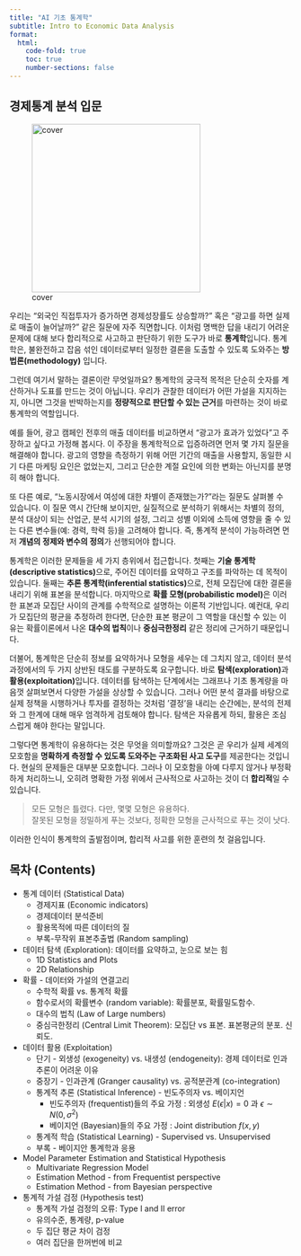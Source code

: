 ```yaml
---
title: "AI 기초 통계학"
subtitle: Intro to Economic Data Analysis
format:
  html:
    code-fold: true
    toc: true
    number-sections: false
---
```


## 경제통계 분석 입문 

![cover](../cover-stats.png){width=300}

우리는 “외국인 직접투자가 증가하면 경제성장률도 상승할까?” 혹은 “광고를 하면 실제로 매출이 늘어날까?” 같은 질문에 자주 직면합니다. 이처럼 명백한 답을 내리기 어려운 문제에 대해 보다 합리적으로 사고하고 판단하기 위한 도구가 바로 **통계학**입니다. 통계학은, 불완전하고 잡음 섞인 데이터로부터 일정한 결론을 도출할 수 있도록 도와주는 **방법론(methodology)** 입니다.

그런데 여기서 말하는 결론이란 무엇일까요? 통계학의 궁극적 목적은 단순히 숫자를 계산하거나 도표를 만드는 것이 아닙니다. 우리가 관찰한 데이터가 어떤 가설을 지지하는지, 아니면 그것을 반박하는지를 **정량적으로 판단할 수 있는 근거**를 마련하는 것이 바로 통계학의 역할입니다.

예를 들어, 광고 캠페인 전후의 매출 데이터를 비교하면서 "광고가 효과가 있었다"고 주장하고 싶다고 가정해 봅시다. 이 주장을 통계학적으로 입증하려면 먼저 몇 가지 질문을 해결해야 합니다. 광고의 영향을 측정하기 위해 어떤 기간의 매출을 사용할지, 동일한 시기 다른 마케팅 요인은 없었는지, 그리고 단순한 계절 요인에 의한 변화는 아닌지를 분명히 해야 합니다.

또 다른 예로, “노동시장에서 여성에 대한 차별이 존재했는가?”라는 질문도 살펴볼 수 있습니다. 이 질문 역시 간단해 보이지만, 실질적으로 분석하기 위해서는 차별의 정의, 분석 대상이 되는 산업군, 분석 시기의 설정, 그리고 성별 이외에 소득에 영향을 줄 수 있는 다른 변수들(예: 경력, 학력 등)을 고려해야 합니다. 즉, 통계적 분석이 가능하려면 먼저 **개념의 정제와 변수의 정의**가 선행되어야 합니다.

통계학은 이러한 문제들을 세 가지 층위에서 접근합니다. 첫째는 **기술 통계학(descriptive statistics)**으로, 주어진 데이터를 요약하고 구조를 파악하는 데 목적이 있습니다. 둘째는 **추론 통계학(inferential statistics)**으로, 전체 모집단에 대한 결론을 내리기 위해 표본을 분석합니다. 마지막으로 **확률 모형(probabilistic model)**은 이러한 표본과 모집단 사이의 관계를 수학적으로 설명하는 이론적 기반입니다. 예컨대, 우리가 모집단의 평균을 추정하려 한다면, 단순한 표본 평균이 그 역할을 대신할 수 있는 이유는 확률이론에서 나온 **대수의 법칙**이나 **중심극한정리** 같은 정리에 근거하기 때문입니다.

더불어, 통계학은 단순히 정보를 요약하거나 모형을 세우는 데 그치지 않고, 데이터 분석 과정에서의 두 가지 상반된 태도를 구분하도록 요구합니다. 바로 **탐색(exploration)**과 **활용(exploitation)**입니다. 데이터를 탐색하는 단계에서는 그래프나 기초 통계량을 마음껏 살펴보면서 다양한 가설을 상상할 수 있습니다. 그러나 어떤 분석 결과를 바탕으로 실제 정책을 시행하거나 투자를 결정하는 것처럼 ‘결정’을 내리는 순간에는, 분석의 전제와 그 한계에 대해 매우 엄격하게 검토해야 합니다. 탐색은 자유롭게 하되, 활용은 조심스럽게 해야 한다는 말입니다.

그렇다면 통계학이 유용하다는 것은 무엇을 의미할까요? 그것은 곧 우리가 실제 세계의 모호함을 **명확하게 측정할 수 있도록 도와주는 구조화된 사고 도구**를 제공한다는 것입니다. 현실의 문제들은 대부분 모호합니다. 그러나 이 모호함을 아예 다루지 않거나 부정확하게 처리하느니, 오히려 명확한 가정 위에서 근사적으로 사고하는 것이 더 **합리적**일 수 있습니다.

> 모든 모형은 틀렸다. 다만, 몇몇 모형은 유용하다.  
> 잘못된 모형을 정밀하게 푸는 것보다, 정확한 모형을 근사적으로 푸는 것이 낫다.

이러한 인식이 통계학의 출발점이며, 합리적 사고를 위한 훈련의 첫 걸음입니다.


## 목차 (Contents)

- 통계 데이터 (Statistical Data)
  - 경제지표 (Economic indicators)
  - 경제데이터 분석준비
  - 활용목적에 따른 데이터의 질
  - 부록-무작위 표본추출법 (Random sampling)
- 데이터 탐색 (Exploration): 데이터를 요약하고, 눈으로 보는 힘
  - 1D Statistics and Plots
  - 2D Relationship
- 확률 - 데이터와 가설의 연결고리 
  - 수학적 확률 vs. 통계적 확률
  - 함수로서의 확률변수 (random variable): 확률분포, 확률밀도함수.
  - 대수의 법칙 (Law of Large numbers)
  - 중심극한정리 (Central Limit Theorem): 모집단 vs 표본. 표본평균의 분포. 신뢰도.
- 데이터 활용 (Exploitation) 
  - 단기 - 외생성 (exogeneity) vs. 내생성 (endogeneity): 경제 데이터로 인과 추론이 어려운 이유
  - 중장기 - 인과관계 (Granger causality) vs. 공적분관계 (co-integration)
  - 통계적 추론 (Statistical Inference) - 빈도주의자 vs. 베이지언
    - 빈도주의자 (frequentist)들의 주요 가정 : 외생성 $E(\epsilon | x)=0$ 과 $\epsilon \sim N(0,\sigma^2)$
    - 베이지언 (Bayesian)들의 주요 가정 : Joint distribution $f(x,y)$
  - 통계적 학습 (Statistical Learning) - Supervised vs. Unsupervised
  - 부록 - 베이지안 통계학과 응용
- Model Parameter Estimation and Statistical Hypothesis
  - Multivariate Regression Model
  - Estimation Method - from Frequentist perspective
  - Estimation Method - from Bayesian perspective
- 통계적 가설 검정 (Hypothesis test)
  - 통계적 가설 검정의 오류: Type I and II error
  - 유의수준, 통계량, p-value
  - 두 집단 평균 차이 검정
  - 여러 집단을 한꺼번에 비교
